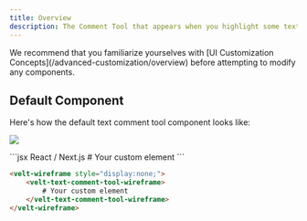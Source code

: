 ```yaml
---
title: Overview
description: The Comment Tool that appears when you highlight some text.
---
```

<Note>
We recommend that you familiarize yourselves with [UI Customization Concepts](/advanced-customization/overview) before attempting to modify any components.
</Note>



## Default Component
Here's how the default text comment tool component looks like:

![](/images/text-comment-light.png)




<RequestExample>
```jsx React / Next.js
<VeltWireframe>
    <VeltTextCommentToolWireframe>
        # Your custom element
    </VeltTextCommentToolWireframe>
</VeltWireframe>
```


```HTML HTML
<velt-wireframe style="display:none;">
    <velt-text-comment-tool-wireframe>
        # Your custom element
    </velt-text-comment-tool-wireframe>
</velt-wireframe>
```
</RequestExample>

